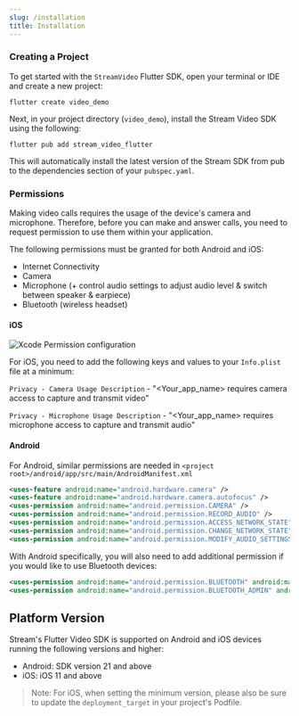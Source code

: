 ```yaml
---
slug: /installation
title: Installation
---
```


### Creating a Project

To get started with the `StreamVideo` Flutter SDK, open your terminal or IDE and create a new project:

```shell
flutter create video_demo
```

Next, in your project directory (`video_demo`), install the Stream Video SDK using the following:

```shell
flutter pub add stream_video_flutter
```

This will automatically install the latest version of the Stream SDK from pub to the dependencies section of your `pubspec.yaml`.

### Permissions

Making video calls requires the usage of the device's camera and microphone. Therefore, before you can make and answer calls, you need to request permission to use them within your application.

The following permissions must be granted for both Android and iOS:

- Internet Connectivity
- Camera
- Microphone (+ control audio settings to adjust audio level & switch between speaker & earpiece)
- Bluetooth (wireless headset)

#### iOS

![Xcode Permission configuration](../assets/installation/ios_permission.png)

For iOS, you need to add the following keys and values to your `Info.plist` file at a minimum:

`Privacy - Camera Usage Description` - "<Your_app_name> requires camera access to capture and transmit video"

`Privacy - Microphone Usage Description` - "<Your_app_name> requires microphone access to capture and transmit audio"

#### Android

For Android, similar permissions are needed in `<project root>/android/app/src/main/AndroidManifest.xml`

```xml
<uses-feature android:name="android.hardware.camera" />
<uses-feature android:name="android.hardware.camera.autofocus" />
<uses-permission android:name="android.permission.CAMERA" />
<uses-permission android:name="android.permission.RECORD_AUDIO" />
<uses-permission android:name="android.permission.ACCESS_NETWORK_STATE" />
<uses-permission android:name="android.permission.CHANGE_NETWORK_STATE" />
<uses-permission android:name="android.permission.MODIFY_AUDIO_SETTINGS" />

```

With Android specifically, you will also need to add additional permission if you would like to use Bluetooth devices:

```xml
<uses-permission android:name="android.permission.BLUETOOTH" android:maxSdkVersion="30" />
<uses-permission android:name="android.permission.BLUETOOTH_ADMIN" android:maxSdkVersion="30" />
```

## Platform Version

Stream's Flutter Video SDK is supported on Android and iOS devices running the following versions and higher:

- Android: SDK version 21 and above
- iOS: iOS 11 and above

> Note: For iOS, when setting the minimum version, please also be sure to update the `deployment_target` in your project's Podfile.
